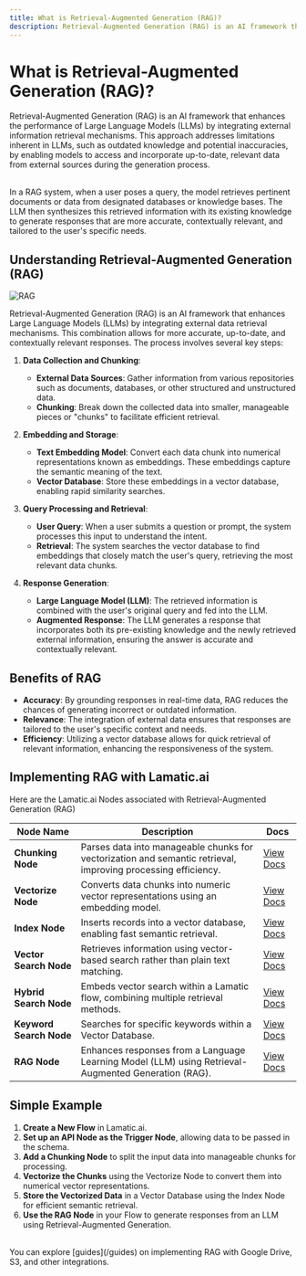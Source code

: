```yaml
---
title: What is Retrieval-Augmented Generation (RAG)?
description: Retrieval-Augmented Generation (RAG) is an AI framework that enhances the performance of Large Language Models (LLMs) by integrating external information retrieval mechanisms.
---
```


# What is Retrieval-Augmented Generation (RAG)?

Retrieval-Augmented Generation (RAG) is an AI framework that enhances the performance of Large Language Models (LLMs) by integrating external information retrieval mechanisms. This approach addresses limitations inherent in LLMs, such as outdated knowledge and potential inaccuracies, by enabling models to access and incorporate up-to-date, relevant data from external sources during the generation process.

<br />
In a RAG system, when a user poses a query, the model retrieves pertinent documents
or data from designated databases or knowledge bases. The LLM then synthesizes this
retrieved information with its existing knowledge to generate responses that are
more accurate, contextually relevant, and tailored to the user's specific needs.

## Understanding Retrieval-Augmented Generation (RAG)

![RAG](./img/rag.png)

Retrieval-Augmented Generation (RAG) is an AI framework that enhances Large Language Models (LLMs) by integrating external data retrieval mechanisms. This combination allows for more accurate, up-to-date, and contextually relevant responses. The process involves several key steps:

1. **Data Collection and Chunking**:

   - **External Data Sources**: Gather information from various repositories such as documents, databases, or other structured and unstructured data.
   - **Chunking**: Break down the collected data into smaller, manageable pieces or "chunks" to facilitate efficient retrieval.

2. **Embedding and Storage**:

   - **Text Embedding Model**: Convert each data chunk into numerical representations known as embeddings. These embeddings capture the semantic meaning of the text.
   - **Vector Database**: Store these embeddings in a vector database, enabling rapid similarity searches.

3. **Query Processing and Retrieval**:

   - **User Query**: When a user submits a question or prompt, the system processes this input to understand the intent.
   - **Retrieval**: The system searches the vector database to find embeddings that closely match the user's query, retrieving the most relevant data chunks.

4. **Response Generation**:
   - **Large Language Model (LLM)**: The retrieved information is combined with the user's original query and fed into the LLM.
   - **Augmented Response**: The LLM generates a response that incorporates both its pre-existing knowledge and the newly retrieved external information, ensuring the answer is accurate and contextually relevant.

## Benefits of RAG

- **Accuracy**: By grounding responses in real-time data, RAG reduces the chances of generating incorrect or outdated information.
- **Relevance**: The integration of external data ensures that responses are tailored to the user's specific context and needs.
- **Efficiency**: Utilizing a vector database allows for quick retrieval of relevant information, enhancing the responsiveness of the system.

## Implementing RAG with Lamatic.ai

Here are the Lamatic.ai Nodes associated with Retrieval-Augmented Generation (RAG)

| Node Name               | Description                                                                                                   | Docs                     |
| ----------------------- | ------------------------------------------------------------------------------------------------------------- | ------------------------ |
| **Chunking Node**       | Parses data into manageable chunks for vectorization and semantic retrieval, improving processing efficiency. | [View Docs](/docs/nodes/chunking-node) |
| **Vectorize Node**      | Converts data chunks into numeric vector representations using an embedding model.                            | [View Docs](/docs/nodes/vectorize-node) |
| **Index Node**          | Inserts records into a vector database, enabling fast semantic retrieval.                                     | [View Docs](/docs/nodes/index-node) |
| **Vector Search Node**  | Retrieves information using vector-based search rather than plain text matching.                              | [View Docs](/docs/nodes/vector-search-node) |
| **Hybrid Search Node**  | Embeds vector search within a Lamatic flow, combining multiple retrieval methods.                             | [View Docs](/docs/nodes/hybrid-search-node) |
| **Keyword Search Node** | Searches for specific keywords within a Vector Database.                                                      | [View Docs](/docs/nodes/keyword-search-node) |
| **RAG Node**            | Enhances responses from a Language Learning Model (LLM) using Retrieval-Augmented Generation (RAG).           | [View Docs](/docs/nodes/rag-node) |

## Simple Example 
1. **Create a New Flow** in Lamatic.ai.  
2. **Set up an API Node as the Trigger Node**, allowing data to be passed in the schema.  
3. **Add a Chunking Node** to split the input data into manageable chunks for processing.  
4. **Vectorize the Chunks** using the Vectorize Node to convert them into numerical vector representations.  
5. **Store the Vectorized Data** in a Vector Database using the Index Node for efficient semantic retrieval.  
6. **Use the RAG Node** in your Flow to generate responses from an LLM using Retrieval-Augmented Generation.  
<br/>
You can explore [guides](/guides) on implementing RAG with Google Drive, S3, and other integrations.
